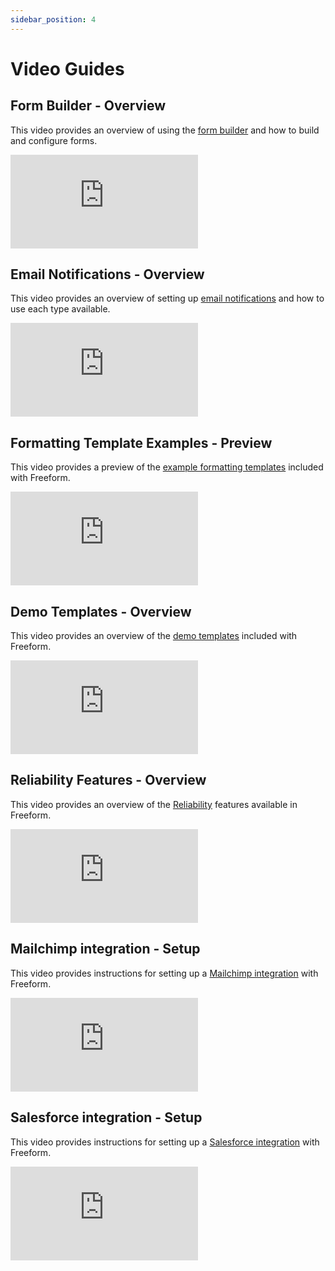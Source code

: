 ```yaml
---
sidebar_position: 4
---
```



# Video Guides

## Form Builder - Overview

This video provides an overview of using the [form builder](../forms/builder/) and how to build and configure forms.

<iframe
  class="video-iframe"
  src="https://www.youtube.com/embed/94H5c9T4EHE"
  title="Form Builder - Overview"
  frameborder="0"
  allow="accelerometer; autoplay; clipboard-write; encrypted-media; gyroscope; picture-in-picture; web-share"
  allowfullscreen
></iframe>

## Email Notifications - Overview

This video provides an overview of setting up [email notifications](../forms/email-notifications/) and how to use each type available.

<iframe
  class="video-iframe"
  src="https://www.youtube.com/embed/M_VRSj1wR7M"
  title="Email Notifications - Overview"
  frameborder="0"
  allow="accelerometer; autoplay; clipboard-write; encrypted-media; gyroscope; picture-in-picture; web-share"
  allowfullscreen
></iframe>

## Formatting Template Examples - Preview

This video provides a preview of the [example formatting templates](../templates/formatting/) included with Freeform.

<iframe
  class="video-iframe"
  src="https://www.youtube.com/embed/78LAmvZ0yoA"
  title="Formatting Template Examples - Preview"
  frameborder="0"
  allow="accelerometer; autoplay; clipboard-write; encrypted-media; gyroscope; picture-in-picture; web-share"
  allowfullscreen
></iframe>

## Demo Templates - Overview

This video provides an overview of the [demo templates](../configuration/demo-templates/) included with Freeform.

<iframe
  class="video-iframe"
  src="https://www.youtube.com/embed/bxJtIZNAIoU"
  title="Demo Templates - Overview"
  frameborder="0"
  allow="accelerometer; autoplay; clipboard-write; encrypted-media; gyroscope; picture-in-picture; web-share"
  allowfullscreen
></iframe>

## Reliability Features - Overview

This video provides an overview of the [Reliability](../configuration/) features available in Freeform.

<iframe
  class="video-iframe"
  src="https://www.youtube.com/embed/DoB0OXSzyu0"
  title="Reliability Features - Overview"
  frameborder="0"
  allow="accelerometer; autoplay; clipboard-write; encrypted-media; gyroscope; picture-in-picture; web-share"
  allowfullscreen
></iframe>

## Mailchimp integration - Setup

This video provides instructions for setting up a [Mailchimp integration](../integrations/mailchimp/) with Freeform.

<iframe
  class="video-iframe"
  src="https://www.youtube.com/embed/xeMdWeIG1N4"
  title="Mailchimp integration - Setup"
  frameborder="0"
  allow="accelerometer; autoplay; clipboard-write; encrypted-media; gyroscope; picture-in-picture; web-share"
  allowfullscreen
></iframe>

## Salesforce integration - Setup

This video provides instructions for setting up a [Salesforce integration](../integrations/salesforce/) with Freeform.

<iframe
  class="video-iframe"
  src="https://www.youtube.com/embed/KVAmqTVqxo0"
  title="Salesforce integration - Setup"
  frameborder="0"
  allow="accelerometer; autoplay; clipboard-write; encrypted-media; gyroscope; picture-in-picture; web-share"
  allowfullscreen
></iframe>
